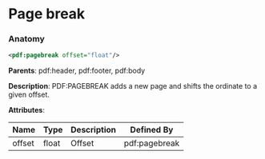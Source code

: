 # Page break

### Anatomy

```xml
<pdf:pagebreak offset="float"/>
```

**Parents**: pdf:header, pdf:footer, pdf:body

 **Description**:
 PDF:PAGEBREAK adds a new page and shifts the ordinate to a given offset.

**Attributes**:

| Name | Type | Description | Defined By |
| ---- | ---- | ----------- | ---------- |
| offset | float | Offset | pdf:pagebreak |


